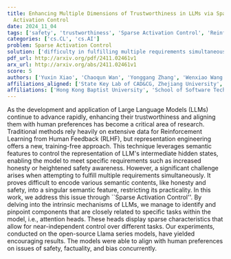```yaml
---
title: Enhancing Multiple Dimensions of Trustworthiness in LLMs via Sparse
  Activation Control
date: 2024_11_04
tags: ['safety', 'trustworthiness', 'Sparse Activation Control', 'Reinforcement Learning from Human Feedback', 'representation engineering', 'attention heads', 'bias', 'Large Language Models', 'factuality', 'semantic features']
categories: ['cs.CL', 'cs.AI']
problem: Sparse Activation Control
solution: ['difficulty in fulfilling multiple requirements simultaneously']
pdf_url: http://arxiv.org/pdf/2411.02461v1
arx_url: http://arxiv.org/abs/2411.02461v1
score: 5
authors: ['Yuxin Xiao', 'Chaoqun Wan', 'Yonggang Zhang', 'Wenxiao Wang', 'Binbin Lin', 'Xiaofei He', 'Xu Shen', 'Jieping Ye']
affiliations_aligned: ['State Key Lab of CAD&CG, Zhejiang University', 'Alibaba Cloud', 'Hong Kong Baptist University', 'School of Software Technology, Zhejiang University', 'School of Software Technology, Zhejiang University', 'State Key Lab of CAD&CG, Zhejiang University', 'Alibaba Cloud', 'Alibaba Cloud']
affiliations: ['Hong Kong Baptist University', 'School of Software Technology, Zhejiang University', 'Alibaba Cloud', 'State Key Lab of CAD&CG, Zhejiang University']
---
```



As the development and application of Large Language Models (LLMs) continue
to advance rapidly, enhancing their trustworthiness and aligning them with
human preferences has become a critical area of research. Traditional methods
rely heavily on extensive data for Reinforcement Learning from Human Feedback
(RLHF), but representation engineering offers a new, training-free approach.
This technique leverages semantic features to control the representation of
LLM's intermediate hidden states, enabling the model to meet specific
requirements such as increased honesty or heightened safety awareness. However,
a significant challenge arises when attempting to fulfill multiple requirements
simultaneously. It proves difficult to encode various semantic contents, like
honesty and safety, into a singular semantic feature, restricting its
practicality. In this work, we address this issue through ``Sparse Activation
Control''. By delving into the intrinsic mechanisms of LLMs, we manage to
identify and pinpoint components that are closely related to specific tasks
within the model, i.e., attention heads. These heads display sparse
characteristics that allow for near-independent control over different tasks.
Our experiments, conducted on the open-source Llama series models, have yielded
encouraging results. The models were able to align with human preferences on
issues of safety, factuality, and bias concurrently.